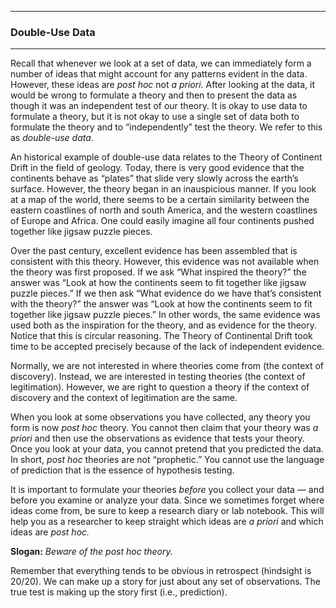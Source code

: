 

------------------------------------------------------------------------

### Double-Use Data

------------------------------------------------------------------------

Recall that whenever we look at a set of data, we can immediately form
a number of ideas that might account for any patterns evident in the
data. However, these ideas are *post hoc* not *a priori*. After
looking at the data, it would be wrong to formulate a theory and then
to present the data as though it was an independent test of our
theory. It is okay to use data to formulate a theory, but it is not
okay to use a single set of data both to formulate the theory and to
"independently" test the theory. We refer to this as *double-use
data*.

An historical example of double-use data relates to the Theory of
Continent Drift in the field of geology. Today, there is very good
evidence that the continents behave as "plates" that slide very slowly
across the earth's surface. However, the theory began in an
inauspicious manner. If you look at a map of the world, there seems to
be a certain similarity between the eastern coastlines of north and
south America, and the western coastlines of Europe and Africa. One
could easily imagine all four continents pushed together like jigsaw
puzzle pieces.

Over the past century, excellent evidence has been assembled that is
consistent with this theory. However, this evidence was not available
when the theory was first proposed. If we ask "What inspired the
theory?" the answer was "Look at how the continents seem to fit
together like jigsaw puzzle pieces." If we then ask "What evidence do
we have that's consistent with the theory?" the answer was "Look at
how the continents seem to fit together like jigsaw puzzle pieces." In
other words, the same evidence was used both as the inspiration for
the theory, and as evidence for the theory. Notice that this is
circular reasoning. The Theory of Continental Drift took time to be
accepted precisely because of the lack of independent evidence.

Normally, we are not interested in where theories come from (the
context of discovery). Instead, we are interested in testing theories
(the context of legitimation). However, we are right to question a
theory if the context of discovery and the context of legitimation are
the same.

When you look at some observations you have collected, any theory you
form is now *post hoc* theory. You cannot then claim that your theory
was *a priori* and then use the observations as evidence that tests
your theory. Once you look at your data, you cannot pretend that you
predicted the data. In short, *post hoc* theories are not "prophetic."
You cannot use the language of prediction that is the essence of
hypothesis testing.

It is important to formulate your theories *before* you collect your
data --- and before you examine or analyze your data. Since we
sometimes forget where ideas come from, be sure to keep a research
diary or lab notebook. This will help you as a researcher to keep
straight which ideas are *a priori* and which ideas are *post hoc.*

**Slogan:** *Beware of the post hoc theory.*

Remember that everything tends to be obvious in retrospect (hindsight
is 20/20). We can make up a story for just about any set of
observations. The true test is making up the story first (i.e.,
prediction).




